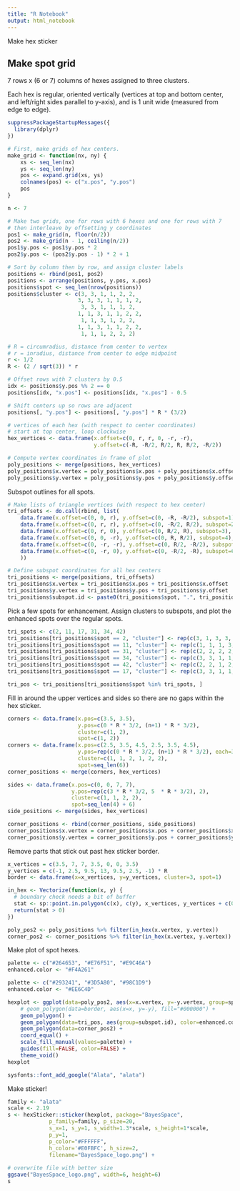 ```yaml
---
title: "R Notebook"
output: html_notebook
---
```


Make hex sticker


## Make spot grid

7 rows x (6 or 7) columns of hexes assigned to three clusters.

Each hex is regular, oriented vertically (vertices at top and bottom center, and
left/right sides parallel to y-axis), and is 1 unit wide (measured from edge to
edge).

```r
suppressPackageStartupMessages({
  library(dplyr)
})
```


```r
# First, make grids of hex centers.
make_grid <- function(nx, ny) {
    xs <- seq_len(nx)
    ys <- seq_len(ny)
    pos <- expand.grid(xs, ys)
    colnames(pos) <- c("x.pos", "y.pos")
    pos
}

n <- 7

# Make two grids, one for rows with 6 hexes and one for rows with 7
# then interleave by offsetting y coordinates
pos1 <- make_grid(n, floor(n/2))
pos2 <- make_grid(n - 1, ceiling(n/2))
pos1$y.pos <- pos1$y.pos * 2
pos2$y.pos <- (pos2$y.pos - 1) * 2 + 1

# Sort by column then by row, and assign cluster labels
positions <- rbind(pos1, pos2)
positions <- arrange(positions, y.pos, x.pos)
positions$spot <- seq_len(nrow(positions))
positions$cluster <- c(3, 3, 1, 1, 2, 2,
                      3, 3, 3, 1, 1, 1, 2,
                       3, 3, 1, 1, 1, 2, 
                      1, 1, 3, 1, 1, 2, 2,
                       1, 1, 3, 1, 2, 2,
                      1, 1, 3, 1, 1, 2, 2,
                       1, 1, 1, 2, 2, 2)

# R = circumradius, distance from center to vertex
# r = inradius, distance from center to edge midpoint
r <- 1/2
R <- (2 / sqrt(3)) * r

# Offset rows with 7 clusters by 0.5
idx <- positions$y.pos %% 2 == 0
positions[idx, "x.pos"] <- positions[idx, "x.pos"] - 0.5

# Shift centers up so rows are adjacent
positions[, "y.pos"] <- positions[, "y.pos"] * R * (3/2)

# vertices of each hex (with respect to center coordinates)
# start at top center, loop clockwise
hex_vertices <- data.frame(x.offset=c(0, r, r, 0, -r, -r),
                           y.offset=c(-R, -R/2, R/2, R, R/2, -R/2))

# Compute vertex coordinates in frame of plot
poly_positions <- merge(positions, hex_vertices)
poly_positions$x.vertex = poly_positions$x.pos + poly_positions$x.offset
poly_positions$y.vertex = poly_positions$y.pos + poly_positions$y.offset
```

Subspot outlines for all spots.
```r
# Make lists of triangle vertices (with respect to hex center)
tri_offsets <- do.call(rbind, list(
    data.frame(x.offset=c(0, 0, r), y.offset=c(0, -R, -R/2), subspot=1),
    data.frame(x.offset=c(0, r, r), y.offset=c(0, -R/2, R/2), subspot=2),
    data.frame(x.offset=c(0, r, 0), y.offset=c(0, R/2, R), subspot=3),
    data.frame(x.offset=c(0, 0, -r), y.offset=c(0, R, R/2), subspot=4),
    data.frame(x.offset=c(0, -r, -r), y.offset=c(0, R/2, -R/2), subspot=5),
    data.frame(x.offset=c(0, -r, 0), y.offset=c(0, -R/2, -R), subspot=6)
    ))

# Define subspot coordinates for all hex centers
tri_positions <- merge(positions, tri_offsets)
tri_positions$x.vertex = tri_positions$x.pos + tri_positions$x.offset
tri_positions$y.vertex = tri_positions$y.pos + tri_positions$y.offset
tri_positions$subspot.id <- paste0(tri_positions$spot, ".", tri_positions$subspot)
```

Pick a few spots for enhancement. Assign clusters to subspots, and plot the
enhanced spots over the regular spots.
```r
tri_spots <- c(2, 11, 17, 31, 34, 42)
tri_positions[tri_positions$spot == 2, "cluster"] <- rep(c(3, 1, 3, 3, 3, 3), each=3)
tri_positions[tri_positions$spot == 11, "cluster"] <- rep(c(1, 1, 1, 3, 1, 1), each=3)
tri_positions[tri_positions$spot == 31, "cluster"] <- rep(c(2, 2, 2, 2, 1, 2), each=3)
tri_positions[tri_positions$spot == 34, "cluster"] <- rep(c(3, 3, 1, 1, 3, 1), each=3)
tri_positions[tri_positions$spot == 42, "cluster"] <- rep(c(2, 2, 1, 2, 1, 3), each=3)
tri_positions[tri_positions$spot == 17, "cluster"] <- rep(c(3, 3, 1, 1, 1, 1), each=3)

tri_pos <- tri_positions[tri_positions$spot %in% tri_spots, ]
```

Fill in around the upper vertices and sides so there are no gaps within the hex
sticker.
```r
corners <- data.frame(x.pos=c(3.5, 3.5), 
                      y.pos=c(0 * R * 3/2, (n+1) * R * 3/2),
                      cluster=c(1, 2),
                      spot=c(1, 2))
corners <- data.frame(x.pos=c(2.5, 3.5, 4.5, 2.5, 3.5, 4.5), 
                      y.pos=rep(c(0 * R * 3/2, (n+1) * R * 3/2), each=3),
                      cluster=c(1, 1, 2, 1, 2, 2),
                      spot=seq_len(6))
corner_positions <- merge(corners, hex_vertices)

sides <- data.frame(x.pos=c(0, 0, 7, 7),
                    y.pos=rep(c(3 * R * 3/2, 5  * R * 3/2), 2),
                    cluster=c(1, 1, 2, 2),
                    spot=seq_len(4) + 6)
side_positions <- merge(sides, hex_vertices)

corner_positions <- rbind(corner_positions, side_positions)
corner_positions$x.vertex = corner_positions$x.pos + corner_positions$x.offset
corner_positions$y.vertex = corner_positions$y.pos + corner_positions$y.offset
```

Remove parts that stick out past hex sticker border.
```r
x_vertices = c(3.5, 7, 7, 3.5, 0, 0, 3.5)
y_vertices = c(-1, 2.5, 9.5, 13, 9.5, 2.5, -1) * R
border <- data.frame(x=x_vertices, y=y_vertices, cluster=3, spot=1)

in_hex <- Vectorize(function(x, y) {
  # boundary check needs a bit of buffer
  stat <- sp::point.in.polygon(c(x), c(y), x_vertices, y_vertices + c(0, 0, r, r, r, 0, 0))  
  return(stat > 0)
})

poly_pos2 <- poly_positions %>% filter(in_hex(x.vertex, y.vertex))
corner_pos2 <- corner_positions %>% filter(in_hex(x.vertex, y.vertex))
```

Make plot of spot hexes.
```r
palette <- c("#264653", "#E76F51", "#E9C46A")
enhanced.color <- "#F4A261"

palette <- c("#293241", "#3D5A80", "#98C1D9")
enhanced.color <- "#EE6C4D"

hexplot <- ggplot(data=poly_pos2, aes(x=x.vertex, y=-y.vertex, group=spot, fill=factor(cluster))) + 
    # geom_polygon(data=border, aes(x=x, y=-y), fill="#000000") +
    geom_polygon() +
    geom_polygon(data=tri_pos, aes(group=subspot.id), color=enhanced.color) +
    geom_polygon(data=corner_pos2) +
    coord_equal() +
    scale_fill_manual(values=palette) +
    guides(fill=FALSE, color=FALSE) +
    theme_void()
hexplot
```

```r
sysfonts::font_add_google("Alata", "alata")
```

Make sticker!
```r
family <- "alata"
scale <- 2.19
s <- hexSticker::sticker(hexplot, package="BayesSpace", 
             p_family=family, p_size=20, 
             s_x=1, s_y=1, s_width=1.3*scale, s_height=1*scale,
             p_y=1,
             p_color="#FFFFFF",
             h_color='#E0FBFC', h_size=2,
             filename="BayesSpace_logo.png") +
  
# overwrite file with better size
ggsave("BayesSpace_logo.png", width=6, height=6)
s
```